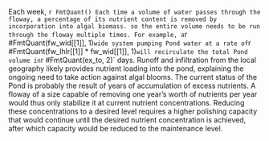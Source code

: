 Each week, `r FmtQuant()
Each time a volume of water passes through the floway, a percentage of its nutrient content is removed by incorporation into algal biomass. so the entire volume needs to be run through the floway multiple times. For example, a `r #FmtQuant(fw_wid[[1]], 1)` wide system pumping Pond water at a rate of `r #FmtQuant(fw_lhlr[[1]] * fw_wid[[1]], 1)` will recirculate the total Pond volume in `r #FmtQuant(ex_to, 2)` days. Runoff and infiltration from the local geography likely provides nutrient loading into the pond, explaining the ongoing need to take action against algal blooms. The current status of the Pond is probably the result of years of accumulation of excess nutrients. A floway of a size capable of removing one year's worth of nutrients per year would thus only stabilize it at current nutrient concentrations. Reducing these concentrations to a desired level requires a higher polishing capacity that would continue until the desired nutrient concentration is achieved, after which capacity would be reduced to the maintenance level.
